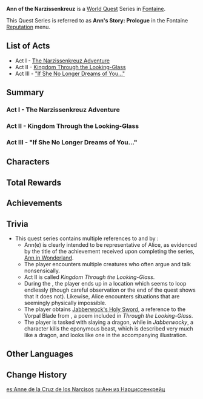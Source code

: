 {{Meta
|missing_summary = yes
}}
{{Chapter Infobox
|image    = Fontaine Chapter.png
|type     = World
|major    = yes
|region   = Fontaine
|next     = Unfinished Story
}}
'''Ann of the Narzissenkreuz''' is a [[World Quest]] Series in [[Fontaine]].

This Quest Series is referred to as '''Ann's Story: Prologue''' in the Fontaine [[Reputation]] menu.

==List of Acts==
* Act I - [[The Narzissenkreuz Adventure (Act)|The Narzissenkreuz Adventure]]
* Act II - [[Kingdom Through the Looking-Glass]]
* Act III - [["If She No Longer Dreams of You..."]]

==Summary==
===Act I - The Narzissenkreuz Adventure===
{{Transclude|The Narzissenkreuz Adventure (Act)|Summary|main=1|top=1}}

===Act II - Kingdom Through the Looking-Glass===
{{Transclude|Kingdom Through the Looking-Glass|Summary|main=1|top=1}}

===Act III - "If She No Longer Dreams of You..."===
{{Transclude|"If She No Longer Dreams of You..."|Summary|main=1|top=1}}

==Characters==
{{Character Appearances|Ann of the Narzissenkreuz Chapter|type=Chapter}}

==Total Rewards==
{{Quest Rewards List|Ann of the Narzissenkreuz Chapter Quests}}

==Achievements==
{{Achievement Topic Table|quest=Ann of the Narzissenkreuz|requirements=1}}

==Trivia==
* This quest series contains multiple references to ''{{w|Alice's Adventures in Wonderland}}'' and ''{{w|Through the Looking-Glass}}'' by {{w|Lewis Carroll}}:
** Ann(e) is clearly intended to be representative of Alice, as evidenced by the title of the achievement received upon completing the series, [[Ann in Wonderland]].
** The player encounters multiple creatures who often argue and talk nonsensically.
** Act II is called ''Kingdom Through the Looking-Glass''.
** During the {{Quest|Ann's Story}}, the player ends up in a location which seems to loop endlessly (though careful observation or the end of the quest shows that it does not). Likewise, Alice encounters situations that are seemingly physically impossible.
** The player obtains [[Jabberwock's Holy Sword]], a reference to the Vorpal Blade from ''{{w|Jabberwocky}}'', a poem included in ''Through the Looking-Glass''.
** The player is tasked with slaying a dragon, while in ''Jabberwocky'', a character kills the eponymous beast, which is described very much like a dragon, and looks like one in the accompanying illustration.

==Other Languages==
{{Other Languages
|en      = Ann of the Narzissenkreuz
|zhs     = 水仙的安
|zhs_rm  = Shuǐxiān de Ān
|zht     = 水仙的安
|zht_rm  = Shuǐxiān de Ān
|zh_tl   = Ann of the {{Lex|Narzissenkreuz|zh}}
|ja      = 水仙のアン
|ja_rm   = Suisen no An
|ja_tl   = Ann of the {{Lex|Narzissenkreuz|ja}}
|ko      = 수선화의 안
|ko_rm   = Suseonhwa-ui An
|ko_tl   = Ann of Narcissus
|es      = Anne de la Cruz de los Narcisos
|es_tl   = Anne of the Daffodils Cross
|fr      = Ann de Narzissenkreuz
|fr_tl   = Ann of Narzissenkreuz
|ru      = Анн из Нарциссенкрейц
|ru_tl   = Ann from Narzissenkreuz
|th      = Ann แห่ง Narzissenkreuz
|th_rm   = 
|th_tl   = 
|vi      = Ann Của Narzissenkreuz
|vi_tl   = Ann of Narzissenkreuz
|de      = Ann des Narzissenkreuzes
|de_tl   = Ann of the Narzissenkreuz
|id      = Ann dari Narzissenkreuz
|id_tl   = Ann of Narzissenkreuz
|pt      = Ann da Cruz de Narcissus
|pt_tl   = 
|tr      = Nergis Haçlı Ann
|tr_tl   = 
|it      = Ann dei Narzissenkreuz
|it_tl   = Ann of the Narzissenkreuz
}}

==Change History==
{{Change History|4.0}}

[[es:Anne de la Cruz de los Narcisos]]
[[ru:Анн из Нарциссенкрейц]]